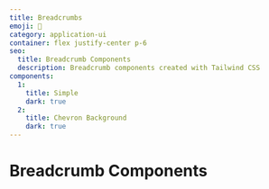 ```yaml
---
title: Breadcrumbs
emoji: 🍞
category: application-ui
container: flex justify-center p-6
seo:
  title: Breadcrumb Components
  description: Breadcrumb components created with Tailwind CSS
components:
  1:
    title: Simple
    dark: true
  2:
    title: Chevron Background
    dark: true
---
```


# Breadcrumb Components

<CollectionList
  componentsData={componentsData}
  componentContainer={componentContainer}
/>
